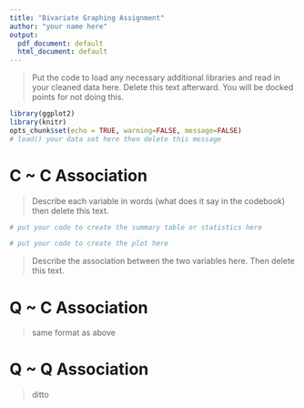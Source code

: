 ```yaml
---
title: "Bivariate Graphing Assignment"
author: "your name here"
output:
  pdf_document: default
  html_document: default
---
```



> Put the code to load any necessary additional libraries and read in your cleaned data here. Delete this text afterward. You will be docked points for not doing this. 

```r
library(ggplot2)
library(knitr)
opts_chunk$set(echo = TRUE, warning=FALSE, message=FALSE)
# load() your data set here then delete this message
```

# C ~ C Association
> Describe each variable in words (what does it say in the codebook) then delete this text. 

```r
# put your code to create the summary table or statistics here
```

```r
# put your code to create the plot here
```

> Describe the association between the two variables here. Then delete this text. 


# Q ~ C Association
> same format as above


# Q ~ Q Association
> ditto
